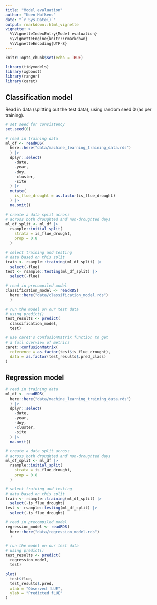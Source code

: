 ```yaml
---
title: "Model evaluation"
author: "Koen Hufkens"
date: "`r Sys.Date()`"
output: rmarkdown::html_vignette
vignette: >
  %\VignetteIndexEntry{Model evaluation}
  %\VignetteEngine{knitr::rmarkdown}
  %\VignetteEncoding{UTF-8}
---
```


```r
knitr::opts_chunk$set(echo = TRUE)

library(tidymodels)
library(xgboost)
library(ranger)
library(caret)
```

## Classification model

Read in data (splitting out the test data), using random seed 0 (as per training).

```r
# set seed for consistency
set.seed(0)

# read in training data
ml_df <- readRDS(
  here::here("data/machine_learning_training_data.rds")
  ) |>
  dplyr::select(
    -date,
    -year,
    -doy,
    -cluster,
    -site
  ) |>
  mutate(
    is_flue_drought = as.factor(is_flue_drought)
  ) |>
  na.omit()

# create a data split across
# across both droughted and non-droughted days
ml_df_split <- ml_df |>
  rsample::initial_split(
    strata = is_flue_drought,
    prop = 0.8
  )

# select training and testing
# data based on this split
train <- rsample::training(ml_df_split) |>
  select(-flue)
test <- rsample::testing(ml_df_split) |>
  select(-flue)
```

```r
# read in precompiled model
classification_model <- readRDS(
  here::here("data/classification_model.rds")
  )

# run the model on our test data
# using predict()
test_results <- predict(
  classification_model,
  test)

# use caret's confusionMatrix function to get
# a full overview of metrics
caret::confusionMatrix(
  reference = as.factor(test$is_flue_drought),
  data = as.factor(test_results$.pred_class)
)

```

## Regression model

```r
# read in training data
ml_df <- readRDS(
  here::here("data/machine_learning_training_data.rds")
  ) |>
  dplyr::select(
    -date,
    -year,
    -doy,
    -cluster,
    -site
  ) |>
  na.omit()

# create a data split across
# across both droughted and non-droughted days
ml_df_split <- ml_df |>
  rsample::initial_split(
    strata = is_flue_drought,
    prop = 0.8
  )

# select training and testing
# data based on this split
train <- rsample::training(ml_df_split) |>
  select(-is_flue_drought)
test <- rsample::testing(ml_df_split) |>
  select(-is_flue_drought)
```

```r
# read in precompiled model
regression_model <- readRDS(
  here::here("data/regression_model.rds")
  )

# run the model on our test data
# using predict()
test_results <- predict(
  regression_model,
  test)

plot(
  test$flue,
  test_results$.pred,
  xlab = "Observed fLUE",
  ylab = "Predicted fLUE"
)

```
